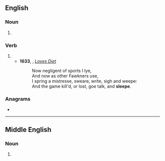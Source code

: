 ==English==

===Noun===
{{en-noun|~}}

# {{obsolete spelling of|en|sleep}}

===Verb===
{{en-verb|sleep}}

# {{obsolete spelling of|en|sleep}}
#* '''1633''', {{w|John Donne}}, ''[[s:Loves Diet|Loves Diet]]''
#*: Now negligent of sports I lye,<br>And now as other Fawkners use,<br>I spring a mistresse, sweare, write, sigh and weepe:<br>And the game kill'd, or lost, goe talk, and '''sleepe'''.

===Anagrams===
* {{anagrams|en|a=eeelps|Peeles|elpees|peeles}}

----

==Middle English==

===Noun===
{{head|enm|noun}}

# {{alternative form of|enm|sleep}}